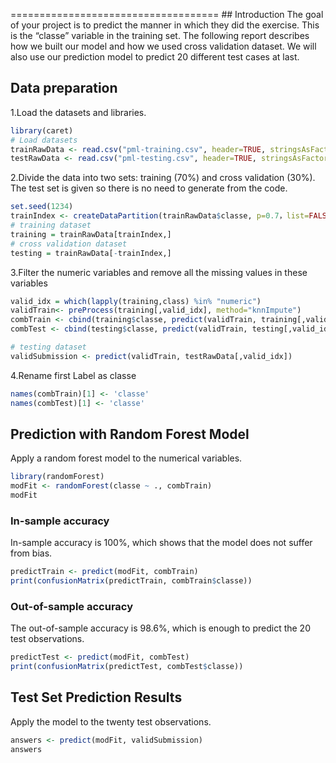 ====================================
## Introduction
The goal of your project is to predict the manner in which they did the exercise. This is the "classe" variable in the training set. The following report describes how 
we built our model and how we used cross validation dataset. We will also use our prediction model to predict 20 different test cases at last.

## Data preparation
1.Load the datasets and libraries.
```r
library(caret)
# Load datasets
trainRawData <- read.csv("pml-training.csv", header=TRUE, stringsAsFactors=FALSE)
testRawData <- read.csv("pml-testing.csv", header=TRUE, stringsAsFactors=FALSE)
```

2.Divide the data into two sets: training (70%) and cross validation (30%). The test set is given so there is no need to generate from the code.
```r
set.seed(1234)
trainIndex <- createDataPartition(trainRawData$classe, p=0.7，list=FALSE)
# training dataset
training = trainRawData[trainIndex,]
# cross validation dataset
testing = trainRawData[-trainIndex,]
```

3.Filter the numeric variables and remove all the missing values in these variables
```r
valid_idx = which(lapply(training,class) %in% "numeric")
validTrain<- preProcess(training[,valid_idx], method="knnImpute")
combTrain <- cbind(training$classe, predict(validTrain, training[,valid_idx]))
combTest <- cbind(testing$classe, predict(validTrain, testing[,valid_idx]))

# testing dataset
validSubmission <- predict(validTrain, testRawData[,valid_idx])
```

4.Rename first Label as classe
```r
names(combTrain)[1] <- 'classe'
names(combTest)[1] <- 'classe'
```

## Prediction with Random Forest Model
Apply a random forest model to the numerical variables. 
```r
library(randomForest)
modFit <- randomForest(classe ~ ., combTrain)
modFit
```

### In-sample accuracy
In-sample accuracy is 100%, which shows that the model does not suffer from bias. 
```r
predictTrain <- predict(modFit, combTrain)
print(confusionMatrix(predictTrain, combTrain$classe))
```

### Out-of-sample accuracy
The out-of-sample accuracy is 98.6%, which is enough to predict the 20 test observations.
```r
predictTest <- predict(modFit, combTest)
print(confusionMatrix(predictTest, combTest$classe))
```
 
## Test Set Prediction Results
Apply the model to the twenty test observations.
```r
answers <- predict(modFit, validSubmission)
answers
```